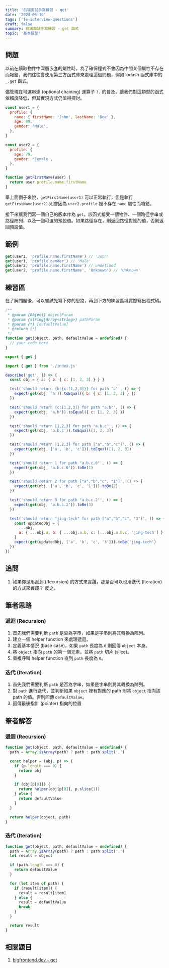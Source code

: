 ```yaml
---
title: '前端面試手寫練習 - get'
date: '2024-06-10'
tags: ['fe-interview-questions']
draft: false
summary: 前端面試手寫練習 - get 函式
topic: '基本題型'
---
```


## 問題

以前在讀取物件中深層嵌套的屬性時，為了確保程式不會因為中間某個屬性不存在而報錯，我們往往會使用第三方函式庫來處理這個問題，例如 lodash 函式庫中的 `_.get` 函式。

儘管現在可選串連 (optional chaining) 運算子 `?.` 的普及，讓我們對這類型的函式依賴度降低，但其實現方式仍值得探討。

```javascript
const user1 = {
  profile: {
    name: { firstName: 'John', lastName: 'Doe' },
    age: 99,
    gender: 'Male',
  },
}

const user2 = {
  profile: {
    age: 79,
    gender: 'Female',
  },
}

function getFirstName(user) {
  return user.profile.name.firstName
}
```

舉上面例子來說，`getFirstName(user1)` 可以正常執行，但是執行 `getFirstName(user2)` 則會因為 `user2.profile` 裡不存在 `name` 屬性而噴錯。

接下來讓我們寫一個自己的版本作為 `get`。該函式接受一個物件、一個路徑字串或路徑陣列，以及一個可選的預設值。如果路徑存在，則返回路徑對應的值，否則返回預設值。

## 範例

```js
get(user1, 'profile.name.firstName') // 'John'
get(user1, 'profile.gender') // 'Male'
get(user2, 'profile.name.firstName') // undefined
get(user2, 'profile.name.firstName', 'Unknown') // 'Unknown'
```

## 練習區

在了解問題後，可以嘗試先寫下你的思路，再到下方的練習區域實際寫出程式碼。

<Sandpack lang="test-ts" activeFile="index.js" showTests={true}>

```js file=index.js
/**
 * @param {Object} objectParam
 * @param {string|Array<string>} pathParam
 * @param {*} [defaultValue]
 * @return {*}
 */
function get(object, path, defaultValue = undefined) {
  // your code here
}

export { get }
```

```js file=get.test.js
import { get } from './index.js'

describe('get', () => {
  const obj = { a: { b: { c: [1, 2, 3] } } }

  test('should return {b:{c:[1,2,3]}} for path "a"', () => {
    expect(get(obj, 'a')).toEqual({ b: { c: [1, 2, 3] } })
  })

  test('should return {c:[1,2,3]} for path "a.b"', () => {
    expect(get(obj, 'a.b')).toEqual({ c: [1, 2, 3] })
  })

  test('should return [1,2,3] for path "a.b.c"', () => {
    expect(get(obj, 'a.b.c')).toEqual([1, 2, 3])
  })

  test('should return [1,2,3] for path ["a","b","c"]', () => {
    expect(get(obj, ['a', 'b', 'c'])).toEqual([1, 2, 3])
  })

  test('should return 1 for path "a.b.c.0"', () => {
    expect(get(obj, 'a.b.c.0')).toBe(1)
  })

  test('should return 2 for path ["a","b","c", "1"]', () => {
    expect(get(obj, ['a', 'b', 'c', '1'])).toBe(2)
  })

  test('should return 3 for path "a.b.c.2"', () => {
    expect(get(obj, 'a.b.c.2')).toBe(3)
  })

  test('should return "jing-tech" for path ["a","b","c", "3"]', () => {
    const updatedObj = {
      ...obj,
      a: { ...obj.a, b: { ...obj.a.b, c: [...obj.a.b.c, 'jing-tech'] } },
    }
    expect(get(updatedObj, ['a', 'b', 'c', '3'])).toBe('jing-tech')
  })
})
```

</Sandpack>

## 追問

1. 如果你是用遞迴 (Recursion) 的方式來實踐，那是否可以也用迭代 (Iteration) 的方式來實踐？ 反之。

## 筆者思路

### 遞迴 (Recursion)

1. 首先我們需要判斷 `path` 是否為字串，如果是字串則將其轉換為陣列。
2. 建立一個 helper function 來處理遞迴。
3. 定義基本情況 (base case)，如果 `path` 長度為 `0` 則回傳 `object` 本身。
4. 將 `object` 指向 `path` 的第一個元素，並將 `path` 切片 (slice)。
5. 重複呼叫 helper function 直到 `path` 長度為 `0`。

### 迭代 (Iteration)

1. 首先我們需要判斷 `path` 是否為字串，如果是字串則將其轉換為陣列。
2. 對 `path` 進行迭代，並判斷如果 `object` 裡有對應的 path 則將 `object` 指向該 path 的值。否則回傳 `defaultValue`。
3. 回傳最後指針 (pointer) 指向的位置

## 筆者解答

### 遞迴 (Recursion)

```javascript
function get(object, path, defaultValue = undefined) {
  path = Array.isArray(path) ? path : path.split('.')

  const helper = (obj, p) => {
    if (p.length === 0) {
      return obj
    }

    if (obj[p[0]]) {
      return helper(obj[p[0]], p.slice(1))
    } else {
      return defaultValue
    }
  }

  return helper(object, path)
}
```

### 迭代 (Iteration)

```javascript
function get(object, path, defaultValue = undefined) {
  path = Array.isArray(path) ? path : path.split('.')
  let result = object

  if (path.length === 0) {
    return defaultValue
  }

  for (let item of path) {
    if (result[item]) {
      result = result[item]
    } else {
      result = defaultValue
      break
    }
  }

  return result
}
```

## 相關題目

1. [bigfrontend.dev - get](https://bigfrontend.dev/problem/implement-lodash-get)
